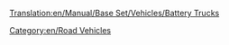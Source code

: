 [[Translation:en/Manual/Base Set/Vehicles/Battery Trucks]]

{{en/RoadVehicle|name     = MightyMover Battery Truck
  |img      = MightyMover_Battery.gif
  |price    = £4,797 ($9,594)
  |speed    = 30 mph (48 km/h)
  |annual   = £421 ($842)
  |designed = 1936
  |life     = 15
  |capacity = 17 [[en/batteries]]
}}

{{en/RoadVehicle|name     = Powernaught Battery Truck
  |img      = Powernaught_Battery.gif
  |price    = £6,027 ($12,054)
  |speed    = 55 mph (88 km/h)
  |annual   = £787 ($1,574)
  |designed = 1975
  |life     = 15
  |capacity = 19 [[en/batteries]]
}}

{{en/RoadVehicle|name     = Wizzowow Battery Truck
  |img      = Wizzow_Battery.gif
  |price    = £6,437 ($12,874)
  |speed    = 70 mph (112 km/h)
  |annual   = £1,125 ($2,640)
  |designed = 2018
  |life     = 15
  |capacity = 22 [[en/batteries]]
}}
[[Category:en/Road Vehicles]]